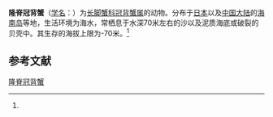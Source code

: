 {{Speciesbox
| name = 隆脊冠背蟹
| status = 
| status_system = 
| image = 
| genus = Lophoplax
| species = teschi
| authority = (Serene, 1971)<ref name='id11882'>{{cite web| url =http://www.bioinfo.cn/db05/BjdwSpecies.php?action=view&id=11882| title =隆脊冠背蟹| work =《中国动物物种编目数据库》| publisher =中国科学院微生物研究所| author =中国科学院动物研究所| accessdate =2009-04-28| deadurl =yes| archiveurl =https://web.archive.org/web/20160305044243/http://www.bioinfo.cn/db05/BjdwSpecies.php?action=view&id=11882| archivedate =2016-03-05}}</ref>
}}

'''隆脊冠背蟹'''（[[学名|学名]]：{{lang|la|''Lophoplax teschi''}}）为[[长脚蟹科|长脚蟹科]][[冠背蟹属|冠背蟹属]]的动物。分布于[[日本|日本]]以及[[中国大陆|中国大陆]]的[[海南岛|海南岛]]等地，生活环境为海水，常栖息于水深70米左右的沙以及泥质海底或破裂的贝壳中。其生存的海拔上限为-70米。<ref name='id11882'/>

== 参考文献 ==
{{reflist}}

{{Wikispecies|Lophoplax teschi}}
{{Taxonbar|from=Q15230389}}

[[Category:冠背蟹属|隆脊冠背蟹]]


{{螃蟹小作品}}